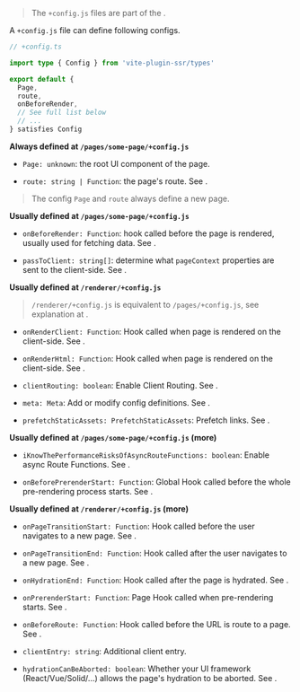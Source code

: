 
> The `+config.js` files are part of the <Link text="V1 design" href="/migration/v1-design" />.

A `+config.js` file can define following configs.

```ts
// +config.ts

import type { Config } from 'vite-plugin-ssr/types'

export default {
  Page,
  route,
  onBeforeRender,
  // See full list below
  // ...
} satisfies Config
```

**Always defined at `/pages/some-page/+config.js`**

- `Page: unknown`: the root UI component of the page.

- `route: string | Function`: the page's route. See <Link href="/routing" />.

> The config `Page` and `route` always define a new page.

**Usually defined at `/pages/some-page/+config.js`**

- `onBeforeRender: Function`: hook called before the page is rendered, usually used for fetching data. See <Link href="/onBeforeRender" />.

- `passToClient: string[]`: determine what `pageContext` properties are sent to the client-side. See <Link href="/passToClient" />.

**Usually defined at `/renderer/+config.js`**

> `/renderer/+config.js` is equivalent to `/pages/+config.js`, see explanation at <Link href="/architecture#config-js" />.

- `onRenderClient: Function`: Hook called when page is rendered on the client-side. See <Link href="/onRenderClient" />.

- `onRenderHtml: Function`: Hook called when page is rendered on the client-side. See <Link href="/onRenderHtml" />.
- `clientRouting: boolean`: Enable Client Routing. See <Link href="/clientRouting" />.
- `meta: Meta`: Add or modify config definitions. See <Link href="/meta" />.
- `prefetchStaticAssets: PrefetchStaticAssets`: Prefetch links. See <Link href="/clientRouting#link-prefetching" />.

**Usually defined at `/pages/some-page/+config.js` (more)**
- `iKnowThePerformanceRisksOfAsyncRouteFunctions: boolean`: Enable async Route Functions. See <Link href="/route-function#async" />.

- `onBeforePrerenderStart: Function`: Global Hook called before the whole pre-rendering process starts. See <Link href="/onBeforePrerenderStart" />.

**Usually defined at `/renderer/+config.js` (more)**
- `onPageTransitionStart: Function`: Hook called before the user navigates to a new page. See <Link href="/clientRouting" />.

- `onPageTransitionEnd: Function`: Hook called after the user navigates to a new page. See <Link href="/clientRouting" />.
- `onHydrationEnd: Function`: Hook called after the page is hydrated. See <Link href="/clientRouting" />.
- `onPrerenderStart: Function`: Page Hook called when pre-rendering starts. See <Link href="/onPrerenderStart" />.
- `onBeforeRoute: Function`: Hook called before the URL is route to a page. See <Link href="/onBeforeRoute" />.
- `clientEntry: string`: Additional client entry.
- `hydrationCanBeAborted: boolean`:  Whether your UI framework (React/Vue/Solid/...) allows the page's hydration to be aborted. See <Link href="/clientRouting" />.
